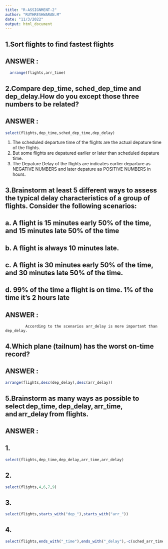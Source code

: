 ---
title: "R-ASSIGNMENT-2"
author: "RUTHRESHWARAN.M"
date: "11/3/2022"
output: html_document
---

## 1.Sort flights to find fastest flights

## ANSWER :

```{r}
  arrange(flights,arr_time)
```

## 2.Compare dep_time, sched_dep_time and dep_delay.How do you except those three numbers to be related?

## ANSWER :

```{r}
select(flights,dep_time,sched_dep_time,dep_delay)
```

1.  The scheduled departure time of the flights are the actual depature time of the flights.
2.  But some flights are depatured earlier or later than scheduled depature time.
3.  The Depature Delay of the flights are indicates earlier departure as NEGATIVE NUMBERS and later depature as POSITIVE NUMBERS in hours.

## 3.Brainstorm at least 5 different ways to assess the typical delay characteristics of a group of flights. Consider the following scenarios:

## a. A flight is 15 minutes early 50% of the time, and 15 minutes late 50% of the time

## b. A flight is always 10 minutes late.

## c. A flight is 30 minutes early 50% of the time, and 30 minutes late 50% of the time.

## d. 99% of the time a flight is on time. 1% of the time it's 2 hours late

## ANSWER :

             According to the scenarios arr_delay is more important than dep_delay.

## 4.Which plane (tailnum) has the worst on-time record?

## ANSWER :

```{r}
arrange(flights,desc(dep_delay),desc(arr_delay))
```

## 5.Brainstorm as many ways as possible to select dep_time, dep_delay, arr_time, and arr_delay from flights.

## ANSWER :

## 1.

```{r}
select(flights,dep_time,dep_delay,arr_time,arr_delay)
```

## 2.

```{r}
select(flights,4,6,7,9)
```

## 3.

```{r}
select(flights,starts_with("dep_"),starts_with("arr_"))
```

## 4.

```{r}
select(flights,ends_with("_time"),ends_with("_delay"),-c(sched_arr_time,sched_dep_time,air_tim))
```
